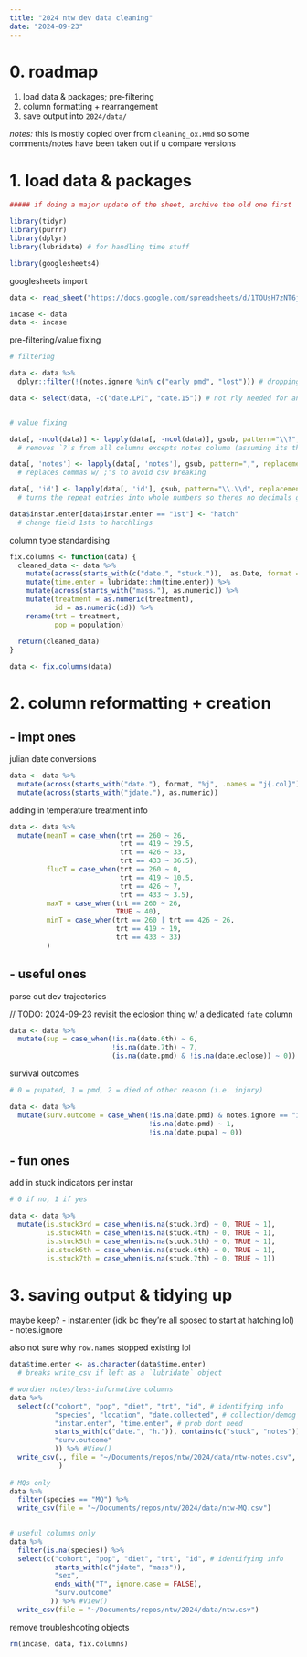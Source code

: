 ```yaml
---
title: "2024 ntw dev data cleaning"
date: "2024-09-23"
---
```


# 0. roadmap

1. load data & packages; pre-filtering
2. column formatting + rearrangement
3. save output into `2024/data/`

*notes:* this is mostly copied over from `cleaning_ox.Rmd` so some comments/notes have been taken out if u compare versions

# 1. load data & packages

```r

##### if doing a major update of the sheet, archive the old one first

library(tidyr)
library(purrr)
library(dplyr)
library(lubridate) # for handling time stuff

library(googlesheets4)
```

googlesheets import

```r
data <- read_sheet("https://docs.google.com/spreadsheets/d/1TOUsH7zNT6jF7SltYsD_8pK5tI7yR-Gqx-kDrodmJ00/edit?gid=1256964024", sheet = "ntw repeat", col_types = "c")

incase <- data
data <- incase
```

pre-filtering/value fixing

```r
# filtering

data <- data %>%
  dplyr::filter(!(notes.ignore %in% c("early pmd", "lost"))) # dropping things that died in 1 day or got lost

data <- select(data, -c("date.LPI", "date.15")) # not rly needed for analyses/LPI is empty lol


# value fixing

data[, -ncol(data)] <- lapply(data[, -ncol(data)], gsub, pattern="\\?", replacement = "") 
  # removes `?`s from all columns excepts notes column (assuming its the last col in the df)

data[, 'notes'] <- lapply(data[, 'notes'], gsub, pattern=",", replacement = ";") 
  # replaces commas w/ ;'s to avoid csv breaking

data[, 'id'] <- lapply(data[, 'id'], gsub, pattern="\\.\\d", replacement = "") 
  # turns the repeat entries into whole numbers so theres no decimals going on after as.numeric(id)

data$instar.enter[data$instar.enter == "1st"] <- "hatch" 
  # change field 1sts to hatchlings

```

column type standardising

```r
fix.columns <- function(data) {
  cleaned_data <- data %>%
    mutate(across(starts_with(c("date.", "stuck.")),  as.Date, format = "%m/%d"))%>%
    mutate(time.enter = lubridate::hm(time.enter)) %>%
    mutate(across(starts_with("mass."), as.numeric)) %>%
    mutate(treatment = as.numeric(treatment),
           id = as.numeric(id)) %>%
    rename(trt = treatment,
           pop = population)
  
  return(cleaned_data)
}

data <- fix.columns(data)
```


# 2. column reformatting + creation

## - impt ones

julian date conversions

```r
data <- data %>%
  mutate(across(starts_with("date."), format, "%j", .names = "j{.col}")) %>%
  mutate(across(starts_with("jdate."), as.numeric))
```

adding in temperature treatment info

```r
data <- data %>%
  mutate(meanT = case_when(trt == 260 ~ 26,
                           trt == 419 ~ 29.5,
                           trt == 426 ~ 33,
                           trt == 433 ~ 36.5),
         flucT = case_when(trt == 260 ~ 0,
                           trt == 419 ~ 10.5,
                           trt == 426 ~ 7,
                           trt == 433 ~ 3.5),
         maxT = case_when(trt == 260 ~ 26,
                          TRUE ~ 40),
         minT = case_when(trt == 260 | trt == 426 ~ 26,
                          trt == 419 ~ 19,
                          trt == 433 ~ 33)
         )
```


## - useful ones

parse out dev trajectories

// TODO: 2024-09-23 revisit the eclosion thing w/ a dedicated `fate` column

```r
data <- data %>%
  mutate(sup = case_when(!is.na(date.6th) ~ 6,
                         !is.na(date.7th) ~ 7,
                         (is.na(date.pmd) & !is.na(date.eclose)) ~ 0)) 

```


survival outcomes

```r
# 0 = pupated, 1 = pmd, 2 = died of other reason (i.e. injury)

data <- data %>%
  mutate(surv.outcome = case_when(!is.na(date.pmd) & notes.ignore == "injured" ~ 2,
                                  !is.na(date.pmd) ~ 1,
                                  !is.na(date.pupa) ~ 0))
```




## - fun ones

add in stuck indicators per instar

```r
# 0 if no, 1 if yes

data <- data %>%
  mutate(is.stuck3rd = case_when(is.na(stuck.3rd) ~ 0, TRUE ~ 1),
         is.stuck4th = case_when(is.na(stuck.4th) ~ 0, TRUE ~ 1),
         is.stuck5th = case_when(is.na(stuck.5th) ~ 0, TRUE ~ 1),
         is.stuck6th = case_when(is.na(stuck.6th) ~ 0, TRUE ~ 1),
         is.stuck7th = case_when(is.na(stuck.7th) ~ 0, TRUE ~ 1))

```


# 3. saving output & tidying up

maybe keep?
  - instar.enter (idk bc they're all sposed to start at hatching lol)
  - notes.ignore
  
also not sure why `row.names` stopped existing lol


```r
data$time.enter <- as.character(data$time.enter) 
  # breaks write_csv if left as a `lubridate` object

# wordier notes/less-informative columns
data %>%
  select(c("cohort", "pop", "diet", "trt", "id", # identifying info
           "species", "location", "date.collected", # collection/demog info
           "instar.enter", "time.enter", # prob dont need
           starts_with(c("date.", "h.")), contains(c("stuck", "notes")), # dev stuff that is jdated
           "surv.outcome"
           )) %>% #View()
  write_csv(., file = "~/Documents/repos/ntw/2024/data/ntw-notes.csv", #row.names = FALSE
            )
  
# MQs only
data %>%
  filter(species == "MQ") %>% 
  write_csv(file = "~/Documents/repos/ntw/2024/data/ntw-MQ.csv")

  
# useful columns only
data %>%
  filter(is.na(species)) %>%
  select(c("cohort", "pop", "diet", "trt", "id", # identifying info
           starts_with(c("jdate", "mass")), 
           "sex",
           ends_with("T", ignore.case = FALSE),
           "surv.outcome"
          )) %>% #View()
  write_csv(file = "~/Documents/repos/ntw/2024/data/ntw.csv")

```

remove troubleshooting objects

```r
rm(incase, data, fix.columns)
```




